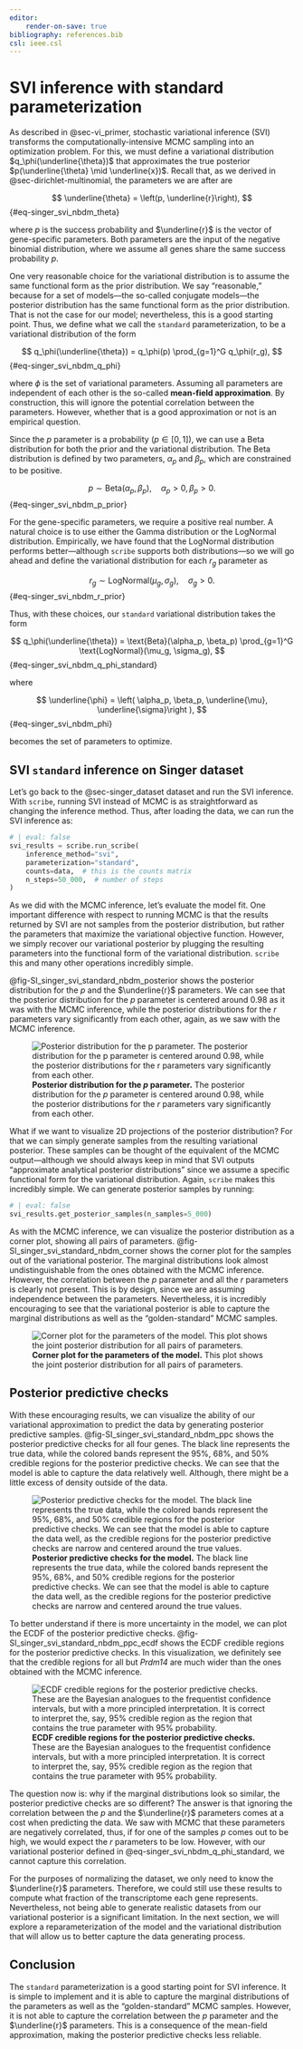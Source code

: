 ```yaml
---
editor:
    render-on-save: true
bibliography: references.bib
csl: ieee.csl
---
```


# SVI inference with standard parameterization {#sec-singer_svi_nbdm}

As described in @sec-vi_primer, stochastic variational inference (SVI)
transforms the computationally-intensive MCMC sampling into an optimization
problem. For this, we must define a variational distribution
$q_\phi(\underline{\theta})$ that approximates the true posterior
$p(\underline{\theta} \mid \underline{x})$. Recall that, as we derived in
@sec-dirichlet-multinomial, the parameters we are after are

$$
\underline{\theta} = \left(p, \underline{r}\right),
$${#eq-singer_svi_nbdm_theta}

where $p$ is the success probability and $\underline{r}$ is the vector of
gene-specific parameters. Both parameters are the input of the negative binomial
distribution, where we assume all genes share the same success probability $p$.

One very reasonable choice for the variational distribution is to assume the
same functional form as the prior distribution. We say "reasonable," because for
a set of models---the so-called conjugate models---the posterior distribution
has the same functional form as the prior distribution. That is not the case for
our model; nevertheless, this is a good starting point. Thus, we define what we
call the `standard` parameterization, to be a variational distribution of the
form

$$
q_\phi(\underline{\theta}) =  q_\phi(p) \prod_{g=1}^G q_\phi(r_g),
$${#eq-singer_svi_nbdm_q_phi}

where $\phi$ is the set of variational parameters. Assuming all parameters are
independent of each other is the so-called **mean-field approximation**. By
construction, this will ignore the potential correlation between the parameters.
However, whether that is a good approximation or not is an empirical question.

Since the $p$ parameter is a probability ($p \in [0, 1]$), we can use a Beta
distribution for both the prior and the variational distribution. The Beta
distribution is defined by two parameters, $\alpha_p$ and $\beta_p$, which are
constrained to be positive.

$$
p \sim \text{Beta}(\alpha_p, \beta_p), \quad \alpha_p > 0, \beta_p > 0.
$${#eq-singer_svi_nbdm_p_prior}

For the gene-specific parameters, we require a positive real number. A natural
choice is to use either the Gamma distribution or the LogNormal distribution.
Empirically, we have found that the LogNormal distribution performs
better---although `scribe` supports both distributions---so we will go ahead and
define the variational distribution for each $r_g$ parameter as

$$
r_g \sim \text{LogNormal}(\mu_g, \sigma_g), \quad \sigma_g > 0.
$${#eq-singer_svi_nbdm_r_prior}

Thus, with these choices, our `standard` variational distribution takes the form

$$
q_\phi(\underline{\theta}) = 
\text{Beta}(\alpha_p, \beta_p) 
\prod_{g=1}^G \text{LogNormal}(\mu_g, \sigma_g),
$${#eq-singer_svi_nbdm_q_phi_standard}

where 

$$
\underline{\phi} = \left(
    \alpha_p, \beta_p, \underline{\mu}, \underline{\sigma}\right
),
$${#eq-singer_svi_nbdm_phi}

becomes the set of parameters to optimize.

## SVI `standard` inference on Singer dataset

Let's go back to the @sec-singer_dataset dataset and run the SVI inference. With
`scribe`, running SVI instead of MCMC is as straightforward as changing the
inference method. Thus, after loading the data, we can run the SVI inference as:

```python
# | eval: false
svi_results = scribe.run_scribe(
    inference_method="svi",
    parameterization="standard",
    counts=data,  # this is the counts matrix
    n_steps=50_000,  # number of steps
)
```

As we did with the MCMC inference, let's evaluate the model fit. One important
difference with respect to running MCMC is that the results returned by SVI are
not samples from the posterior distribution, but rather the parameters that
maximize the variational objective function. However, we simply recover our 
variational posterior by plugging the resulting parameters into the functional
form of the variational distribution. `scribe` this and many other operations
incredibly simple.

@fig-SI_singer_svi_standard_nbdm_posterior shows the posterior distribution for
the $p$ and the $\underline{r}$ parameters. We can see that the posterior
distribution for the $p$ parameter is centered around 0.98 as it was with the
MCMC inference, while the posterior distributions for the $r$ parameters vary
significantly from each other, again, as we saw with the MCMC inference.

![**Posterior distribution for the $p$ parameter.** The posterior distribution
for the $p$ parameter is centered around 0.98, while the posterior distributions
for the $r$ parameters vary significantly from each other.](
fig/supplementary/figSI_singer_svi_standard_nbdm_posterior){#fig-SI_singer_svi_standard_nbdm_posterior}

What if we want to visualize 2D projections of the posterior distribution? For
that we can simply generate samples from the resulting variational posterior.
These samples can be thought of the equivalent of the MCMC output---although we
should always keep in mind that SVI outputs "approximate analytical posterior
distributions" since we assume a specific functional form for the variational
distribution. Again, `scribe` makes this incredibly simple. We can generate
posterior samples by running:

```python
# | eval: false
svi_results.get_posterior_samples(n_samples=5_000)
```

As with the MCMC inference, we can visualize the posterior distribution as a
corner plot, showing all pairs of parameters.
@fig-SI_singer_svi_standard_nbdm_corner shows the corner plot for the samples
out of the variational posterior. The marginal distributions look almost
undistinguishable from the ones obtained with the MCMC inference. However, the
correlation between the $p$ parameter and all the $r$ parameters is clearly not
present. This is by design, since we are assuming independence between the
parameters. Nevertheless, it is incredibly encouraging to see that the
variational posterior is able to capture the marginal distributions as well as
the "golden-standard" MCMC samples.

![**Corner plot for the parameters of the model.** This plot shows the joint
posterior distribution for all pairs of parameters.](
fig/supplementary/figSI_singer_svi_standard_nbdm_corner){#fig-SI_singer_svi_standard_nbdm_corner}

## Posterior predictive checks

With these encouraging results, we can visualize the ability of our variational
approximation to predict the data by generating posterior predictive samples.
@fig-SI_singer_svi_standard_nbdm_ppc shows the posterior predictive checks for
all four genes. The black line represents the true data, while the colored bands
represent the 95%, 68%, and 50% credible regions for the posterior predictive
checks. We can see that the model is able to capture the data relatively well.
Although, there might be a little excess of density outside of the data.

![**Posterior predictive checks for the model.** The black line represents the
true data, while the colored bands represent the 95%, 68%, and 50% credible
regions for the posterior predictive checks. We can see that the model is able
to capture the data well, as the credible regions for the posterior predictive
checks are narrow and centered around the true values.](
fig/supplementary/figSI_singer_svi_standard_nbdm_ppc){#fig-SI_singer_svi_standard_nbdm_ppc}

To better understand if there is more uncertainty in the model, we can plot the
ECDF of the posterior predictive checks.
@fig-SI_singer_svi_standard_nbdm_ppc_ecdf shows the ECDF credible regions for
the posterior predictive checks. In this visualization, we definitely see that
the credible regions for all but *Prdm14* are much wider than the ones obtained
with the MCMC inference.

![**ECDF credible regions for the posterior predictive checks.** These are the
Bayesian analogues to the frequentist confidence intervals, but with a more
principled interpretation. It is correct to interpret the, say, 95% credible
region as the region that contains the true parameter with 95% probability.](
fig/supplementary/figSI_singer_svi_standard_nbdm_ppc_ecdf){#fig-SI_singer_svi_standard_nbdm_ppc_ecdf}

The question now is: why if the marginal distributions look so similar, the
posterior predictive checks are so different? The answer is that ignoring the
correlation between the $p$ and the $\underline{r}$ parameters comes at a cost
when predicting the data. We saw with MCMC that these parameters are negatively
correlated, thus, if for one of the samples $p$ comes out to be high, we would
expect the $r$ parameters to be low. However, with our variational posterior
defined in @eq-singer_svi_nbdm_q_phi_standard, we cannot capture this
correlation.

For the purposes of normalizing the dataset, we only need to know the
$\underline{r}$ parameters. Therefore, we could still use these results to
compute what fraction of the transcriptome each gene represents. Nevertheless,
not being able to generate realistic datasets from our variational posterior is
a significant limitation. In the next section, we will explore a
reparameterization of the model and the variational distribution that will allow
us to better capture the data generating process.

## Conclusion

The `standard` parameterization is a good starting point for SVI inference. It
is simple to implement and it is able to capture the marginal distributions of
the parameters as well as the "golden-standard" MCMC samples. However, it is not
able to capture the correlation between the $p$ parameter and the
$\underline{r}$ parameters. This is a consequence of the mean-field
approximation, making the posterior predictive checks less reliable.